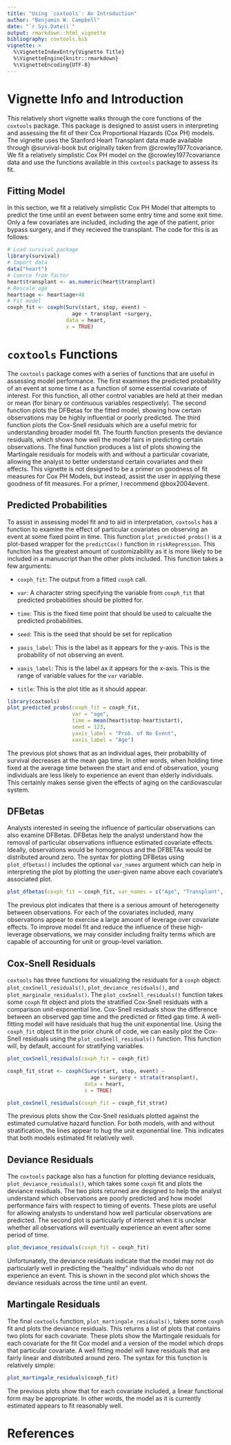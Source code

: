 ```yaml
---
title: "Using `coxtools`: An Introduction"
author: "Benjamin W. Campbell"
date: "`r Sys.Date()`"
output: rmarkdown::html_vignette
bibliography: coxtools.bib
vignette: >
  %\VignetteIndexEntry{Vignette Title}
  %\VignetteEngine{knitr::rmarkdown}
  %\VignetteEncoding{UTF-8}
---
```

# Vignette Info and Introduction
This relatively short vignette walks through the core functions of the `coxtools` package.  This package is designed to assist users in interpreting and assessing the fit of their Cox Proportional Hazards (Cox PH) models.  The vignette uses the Stanford Heart Transplant data made available through @survival-book but originally taken from @crowley1977covariance.  We fit a relatively simplistic Cox PH model on the @crowley1977covariance data and use the functions available in this `coxtools` package to assess its fit.  

## Fitting Model
In this section, we fit a relatively simplistic Cox PH Model that attempts to predict the time until an event between some entry time and some exit time.  Only a few covariates are included, including the age of the patient, prior bypass surgery, and if they recieved the transplant.  The code for this is as follows:
```r
# Load survival package
library(survival)
# Import data
data("heart")
# Coerce from factor
heart$transplant <- as.numeric(heart$transplant)
# Rescale age
heart$age <- heart$age+48
# Fit model
coxph_fit <- coxph(Surv(start, stop, event) ~
                     age + transplant +surgery,
                   data = heart,
                   x = TRUE)
```

# `coxtools` Functions
The `coxtools` package comes with a series of functions that are useful in assessing model performance.  The first examines the predicted probability of an event at some time *t* as a function of some essential covariate of interest.  For this function, all other control variables are held at their median or mean (for binary or continuous variables respectively).  The second function plots the DFBetas for the fitted model, showing how certain observations may be highly influential or poorly predicted.  The third function plots the Cox-Snell residuals which are a useful metric for understanding broader model fit. The fourth function presents the deviance residuals, which shows how well the model fairs in predicting certain observations.  The final function produces a list of plots showing the Martingale residuals for models with and without a particular covariate, allowing the analyst to better understand certain covariates and their effects.  This vignette is not designed to be a primer on goodness of fit measures for Cox PH Models, but instead, assist the user in applying these goodness of fit measures.  For a primer, I recommend @box2004event.  

## Predicted Probabilities
To assist in assessing model fit and to aid in interpretation, `coxtools` has a function to examine the effect of particular covariates on observing an event at some fixed point in time.  This function `plot_predicted_probs()` is a plot-based wrapper for the `predictCox()` function in `riskRegression`.  This function has the greatest amount of customizability as it is more likely to be included in a manuscript than the other plots included.  This function takes a few arguments:

* `coxph_fit`: The output from a fitted `coxph` call.

* `var`: A character string specifying the variable from `coxph_fit` that predicted probabilities should be plotted for.

* `time`: This is the fixed time point that should be used to calcualte the predicted probabilities.

* `seed`: This is the seed that should be set for replication

* `yaxis_label`:  This is the label as it appears for the y-axis.  This is the probability of not observing an event.

* `xaxis_label`: This is the label ax it appears for the x-axis.  This is the range of variable values for the `var` variable.

* `title`: This is the plot title as it should appear.

```r
library(coxtools)
plot_predicted_probs(coxph_fit = coxph_fit,
                     var = "age",
                     time = mean(heart$stop-heart$start),
                     seed = 123,
                     yaxis_label = "Prob. of No Event",
                     xaxis_label = "Age")
```

The previous plot shows that as an individual ages, their probability of survival decreases at the mean gap time.  In other words, when holding time fixed at the average time between the start and end of observation, young individuals are less likely to experience an event than elderly individuals.  This certainly makes sense given the effects of aging on the cardiovascular system.  

## DFBetas
Analysts interested in seeing the influence of particular observations can also examine DFBetas.  DFBetas help the analyst understand how the removal of particular observations influence estimated covariate effects.    Ideally, observations would be homogenous and the DFBETAs would be distributed around zero.  The syntax for plotting DFBetas using `plot_dfbetas()` includes the optional `var_names` argument which can help in interpreting the plot by plotting the user-given name above each covariate's associated plot.
```r
plot_dfbetas(coxph_fit = coxph_fit, var_names = c("Age", "Transplant", "Surgery"))
```

The previous plot indicates that there is a serious amount of heterogeneity between observations.  For each of the covariates included, many observations appear to exercise a large amount of leverage over covariate effects.  To improve model fit and reduce the influence of these high-leverage observations, we may consider including frailty terms which are capable of accounting for unit or group-level variation.  


## Cox-Snell Residuals
`coxtools` has three functions for visualizing the residuals for a `coxph` object: `plot_coxSnell_residuals()`, `plot_deviance_residuals()`, and `plot_marginale_residuals()`.  The `plot_coxSnell_residuals()` function takes some `coxph` fit object and plots the stratified Cox-Snell residuals with a comparison unit-exponential line.  Cox-Snell residuals show the difference between an observed gap time and the predicted or fitted gap time.  A well-fitting model will have residuals that hug the unit exponential line.  Using the `coxph_fit` object fit in the prior chunk of code, we can easily plot the Cox-Snell residuals using the `plot_coxSnell_residuals()` function.  This function will, by default, account for stratifying variables.

```r
plot_coxSnell_residuals(coxph_fit = coxph_fit)

coxph_fit_strat <- coxph(Surv(start, stop, event) ~
                           age + surgery + strata(transplant),
                         data = heart,
                         x = TRUE)

plot_coxSnell_residuals(coxph_fit = coxph_fit_strat)
```

The previous plots show the Cox-Snell residuals plotted against the estimated cumulative hazard function.  For both models, with and without stratification, the lines appear to hug the unit exponential line.  This indicates that both models estimated fit relatively well.

## Deviance Residuals
The `coxtools` package also has a function for plotting deviance residuals, `plot_deviance_residuals()`, which takes some `coxph` fit and plots the deviance residuals.  The two plots returned are designed to help the analyst understand which observations are poorly predicted and how model performance fairs with respect to timing of events.  These plots are useful for allowing analysts to understand how well particular observations are predicted.  The second plot is particularly of interest when it is unclear whether all observations will eventually experience an event after some period of time.  

```r
plot_deviance_residuals(coxph_fit = coxph_fit)
```

Unfortunately, the deviance residuals indicate that the model may not do particularly well in predicting the "healthy" individuals who do not experience an event.  This is shown in the second plot which shows the deviance residuals across the time until an event.  

## Martingale Residuals
The final `coxtools` function, `plot_martingale_residuals()`, takes some `coxph` fit and plots the deviance residuals.  This returns a list of plots that contains two plots for each covariate.  These plots show the Martingale residuals for each covariate for the fit Cox model and a version of the model which drops that particular covariate.  A well fitting model will have residuals that are fairly linear and distributed around zero.  The syntax for this function is relatively simple:
```r
plot_martingale_residuals(coxph_fit)
```

The previous plots show that for each covariate included, a linear functional form may be appropriate.  In other words, the model as it is currently estimated appears to fit reasonably well.

# References

